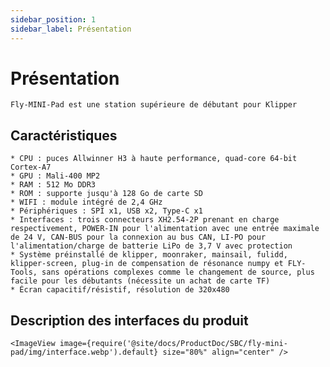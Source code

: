 ```yaml
---
sidebar_position: 1
sidebar_label: Présentation
---
```


# Présentation

    Fly-MINI-Pad est une station supérieure de débutant pour Klipper

## Caractéristiques

    * CPU : puces Allwinner H3 à haute performance, quad-core 64-bit Cortex-A7
    * GPU : Mali-400 MP2
    * RAM : 512 Mo DDR3
    * ROM : supporte jusqu'à 128 Go de carte SD
    * WIFI : module intégré de 2,4 GHz
    * Périphériques : SPI x1, USB x2, Type-C x1
    * Interfaces : trois connecteurs XH2.54-2P prenant en charge respectivement, POWER-IN pour l'alimentation avec une entrée maximale de 24 V, CAN-BUS pour la connexion au bus CAN, LI-PO pour l'alimentation/charge de batterie LiPo de 3,7 V avec protection
    * Système préinstallé de klipper, moonraker, mainsail, fulidd, klipper-screen, plug-in de compensation de résonance numpy et FLY-Tools, sans opérations complexes comme le changement de source, plus facile pour les débutants (nécessite un achat de carte TF)
    * Écran capacitif/résistif, résolution de 320x480

## Description des interfaces du produit

    <ImageView image={require('@site/docs/ProductDoc/SBC/fly-mini-pad/img/interface.webp').default} size="80%" align="center" />
